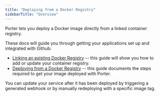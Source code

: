 ```yaml
---
title: "Deploying from a Docker Registry"
sidebarTitle: "Overview"
---
```


Porter lets you deploy a Docker image directly from a linked container registry.

These docs will guide you through getting your applications set up and integrated with Github:

* [Linking an existing Docker Registry](/standard/deploying-applications/deploying-from-docker-registry/linking-existing-registry) \-- this guide will show you how to add or update your container registry.
* [Deploying from a Docker Registry](/standard/deploying-applications/deploying-from-docker-registry/deploying) \-- this guide documents the steps required to get your image deployed with Porter.

You can update your service after it has been deployed by triggering a generated webhook or by manually redeploying with a specific image tag.